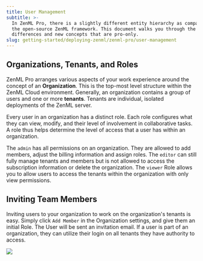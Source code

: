 ---
title: User Management
subtitle: >-
  In ZenML Pro, there is a slightly different entity hierarchy as compared to
  the open-source ZenML framework. This document walks you through the key
  differences and new concepts that are pro-only.
slug: getting-started/deploying-zenml/zenml-pro/user-management
---


## Organizations, Tenants, and Roles

ZenML Pro arranges various aspects of your work experience around the concept of an **Organization**. This is the top-most level structure within the ZenML Cloud environment. Generally, an organization contains a group of users and one or more **tenants**. Tenants are individual, isolated deployments of the ZenML server.

Every user in an organization has a distinct role. Each role configures what they can view, modify, and their level of involvement in collaborative tasks. A role thus helps determine the level of access that a user has within an organization.

The `admin` has all permissions on an organization. They are allowed to add members, adjust the billing information and assign roles. The `editor` can still fully manage tenants and members but is not allowed to access the subscription information or delete the organization. The `viewer` Role allows you to allow users to access the tenants within the organization with only view permissions.

## Inviting Team Members

Inviting users to your organization to work on the organization's tenants is easy. Simply click `Add Member` in the Organization settings, and give them an initial Role. The User will be sent an invitation email. If a user is part of an organization, they can utilize their login on all tenants they have authority to access.
<Frame caption="Image showing invite flow">
  <img src="../../../_assets/Fcloud-user-invite-flow.png"/>
</Frame>
